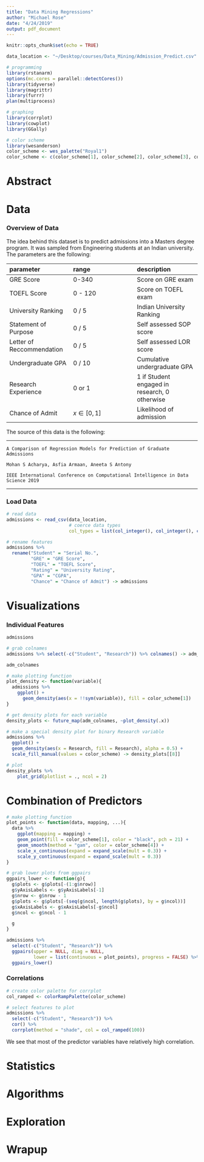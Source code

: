 ```yaml
---
title: "Data Mining Regressions"
author: "Michael Rose"
date: "4/24/2019"
output: pdf_document
---
```


```r
knitr::opts_chunk$set(echo = TRUE)

data_location <- "~/Desktop/courses/Data_Mining/Admission_Predict.csv"

# programming
library(rstanarm)
options(mc.cores = parallel::detectCores())
library(tidyverse)
library(magrittr)
library(furrr)
plan(multiprocess)

# graphing
library(corrplot)
library(cowplot)
library(GGally)

# color scheme
library(wesanderson)
color_scheme <- wes_palette("Royal1")
color_scheme <- c(color_scheme[1], color_scheme[2], color_scheme[3], color_scheme[4])
```

# Abstract

# Data 

### Overview of Data

The idea behind this dataset is to predict admissions into a Masters degree program. It was sampled from Engineering students at an Indian university. The parameters are the following: 

|  parameter|  range|  description|
|:--|:--|:--|
|  GRE Score|  0-340|  Score on GRE exam|
|  TOEFL Score|  0 - 120|  Score on TOEFL exam|
|  University Ranking|  0 / 5|  Indian University Ranking|
|  Statement of Purpose|  0 / 5|  Self assessed SOP score|
|  Letter of Reccommendation|  0  / 5|  Self assessed LOR score|
|  Undergraduate GPA|  0 / 10|  Cumulative undergraduate GPA|
|  Research Experience|  0 or 1|  1 if Student engaged in research, 0 otherwise|
|  Chance of Admit| $x \in [0, 1]$|  Likelihood of admission|

The source of this data is the following: 

-----

`A Comparison of Regression Models for Prediction of Graduate Admissions`

`Mohan S Acharya, Asfia Armaan, Aneeta S Antony`

`IEEE International Conference on Computational Intelligence in Data Science 2019`

-----

### Load Data

```r
# read data
admissions <- read_csv(data_location, 
                       # coerce data types
                       col_types = list(col_integer(), col_integer(), col_integer(), col_integer(), col_double(), col_double(), col_double(), col_factor(), col_double()))

# rename features
admissions %>% 
  rename("Student" = "Serial No.", 
         "GRE" = "GRE Score", 
         "TOEFL" = "TOEFL Score", 
         "Rating" = "University Rating",
         "GPA" = "CGPA",
         "Chance" = "Chance of Admit") -> admissions
```


# Visualizations 


### Individual Features

```r
admissions

# grab colnames
admissions %>% select(-c("Student", "Research")) %>% colnames() -> adm_colnames

adm_colnames

# make plotting function
plot_density <- function(variable){
  admissions %>%
    ggplot() + 
      geom_density(aes(x = !!sym(variable)), fill = color_scheme[1])
}

# get density plots for each variable
density_plots <- future_map(adm_colnames, ~plot_density(.x))

# make a special density plot for binary Research variable
admissions %>% 
  ggplot() + 
  geom_density(aes(x = Research, fill = Research), alpha = 0.5) + 
  scale_fill_manual(values = color_scheme) -> density_plots[[8]]

# plot 
density_plots %>%
    plot_grid(plotlist = ., ncol = 2)
```

# Combination of Predictors

```r
# make plotting function
plot_points <- function(data, mapping, ...){
  data %>%
    ggplot(mapping = mapping) + 
    geom_point(fill = color_scheme[1], color = "black", pch = 21) + 
    geom_smooth(method = "gam", color = color_scheme[4]) +
    scale_x_continuous(expand = expand_scale(mult = 0.3)) +
    scale_y_continuous(expand = expand_scale(mult = 0.3))
}

# grab lower plots from ggpairs
ggpairs_lower <- function(g){
  g$plots <- g$plots[-(1:g$nrow)]
  g$yAxisLabels <- g$yAxisLabels[-1]
  g$nrow <- g$nrow - 1
  g$plots <- g$plots[-(seq(g$ncol, length(g$plots), by = g$ncol))]
  g$xAxisLabels <- g$xAxisLabels[-g$ncol]
  g$ncol <- g$ncol - 1

  g
}

admissions %>% 
  select(-c("Student", "Research")) %>% 
  ggpairs(upper = NULL, diag = NULL, 
          lower = list(continuous = plot_points), progress = FALSE) %>% 
  ggpairs_lower()
```

### Correlations

```r
# create color palette for corrplot
col_ramped <- colorRampPalette(color_scheme)

# select features to plot
admissions %>% 
  select(-c("Student", "Research")) %>% 
  cor() %>% 
  corrplot(method = "shade", col = col_ramped(100))
```

We see that most of the predictor variables have relatively high correlation. 

# Statistics



# Algorithms

# Exploration

# Wrapup

